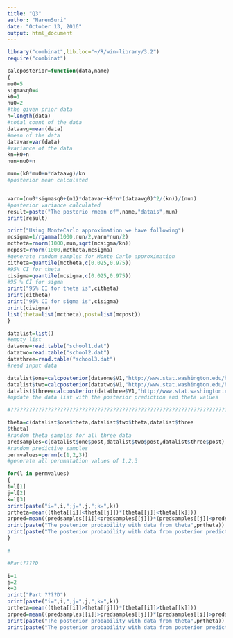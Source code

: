 ```yaml
---
title: "Q3"
author: "NarenSuri"
date: "October 13, 2016"
output: html_document
---
```


```r
library("combinat",lib.loc="~/R/win-library/3.2")
require("combinat")

calcposterior=function(data,name)
{
mu0=5
sigmasq0=4
k0=1
nu0=2
#the given prior data
n=length(data)
#total count of the data
dataavg=mean(data)
#mean of the data
datavar=var(data)
#variance of the data
kn=k0+n
nun=nu0+n

mun=(k0*mu0+n*dataavg)/kn
#posterior mean calculated


varn=(nu0*sigmasq0+(n1)*datavar+k0*n*(dataavg0)^2/(kn))/(nun)
#posterior variance calculated
result=paste("The posterio rmean of",name,"datais",mun)
print(result)

print("Using MonteCarlo approximation we have following")
mcsigma=1/rgamma(1000,nun/2,varn*nun/2)
mctheta=rnorm(1000,mun,sqrt(mcsigma/kn))
mcpost=rnorm(1000,mctheta,mcsigma)
#generate random samples for Monte Carlo approximation
citheta=quantile(mctheta,c(0.025,0.975))
#95% CI for theta
cisigma=quantile(mcsigma,c(0.025,0.975))
#95 % CI for sigma
print("95% CI for theta is",citheta)
print(citheta)
print("95% CI for sigma is",cisigma)
print(cisigma)
list(theta=list(mctheta),post=list(mcpost))
}

datalist=list()
#empty list
dataone=read.table("school1.dat")
datatwo=read.table("school2.dat")
datathree=read.table("school3.dat")
#read input data

datalist$one=calcposterior(dataone$V1,"http://www.stat.washington.edu/hoff/Book/Data/hwdata/school1.dat")
datalist$two=calcposterior(datatwo$V1,"http://www.stat.washington.edu/hoff/Book/Data/hwdata/school2.dat")
datalist$three=calcposterior(datathree$V1,"http://www.stat.washington.edu/hoff/Book/Data/hwdata/school3.dat")
#update the data list with the posterior prediction and theta values

#????????????????????????????????????????????????????????????????????????????????????????????????????????????????????????????????????????????????????????????????????????????????????????????????????????????????????????#Part????BandPart????C

theta=c(datalist$one$theta,datalist$two$theta,datalist$three
$theta)
#random theta samples for all three data
predsamples=c(datalist$one$post,datalist$two$post,datalist$three$post)
#random predictive samples
permvalues=permn(c(1,2,3))
#generate all perumatation values of 1,2,3

for(l in permvalues)
{
i=l[1]
j=l[2]
k=l[3]
print(paste("i=",i,";j=",j,";k=",k))
prtheta=mean((theta[[i]]<theta[[j]])*(theta[[j]]<theta[[k]]))
prpred=mean((predsamples[[i]]<predsamples[[j]])*(predsamples[[j]]<predsamples[[k]]))
print(paste("The posterior probability with data from theta",prtheta))
print(paste("The posterior probability with data from posterior predictive",prpred))
}

#

#Part????D

i=1
j=2
k=3
print("Part ????D")
print(paste("i=",i,";j=",j,";k=",k))
prtheta=mean((theta[[i]]>theta[[j]])*(theta[[i]]>theta[[k]]))
prpred=mean((predsamples[[i]]>predsamples[[j]])*(predsamples[[i]]>predsamples[[k]]))
print(paste("The posterior probability with data from theta",prtheta))
print(paste("The posterior probability with data from posterior predictive",prpred))
```

